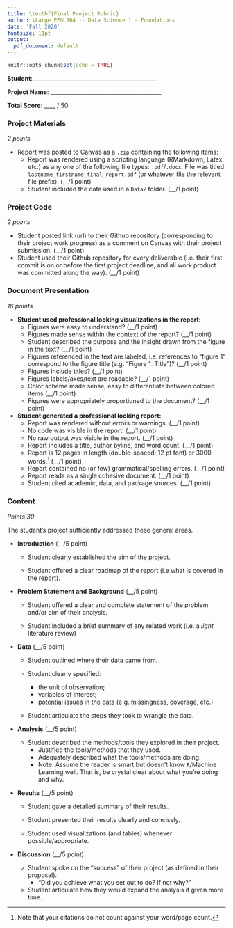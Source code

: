 ```yaml
---
title: \textbf{Final Project Rubric}
author: \Large PPOL564 -- Data Science 1 - Foundations
date: 'Fall 2020'
fontsize: 11pt
output: 
  pdf_document: default
---
```


```r
knitr::opts_chunk$set(echo = TRUE)
```

**Student**:_____________________________________________

**Project Name**: ________________________________________

**Total Score**: ____ / 50


### Project Materials 

_2 points_

- Report was posted to Canvas as a `.zip` containing the following items:
  - Report was rendered using a scripting language (RMarkdown, Latex, etc.) as any one of the following file types: `.pdf`/`.docx`. File was titled `lastname_firstname_final_report.pdf` (or whatever file the relevant file prefix). (__/1 point)
  - Student included the data used in a `Data/` folder. (__/1 point)


### Project Code

_2 points_

- Student posted link (url) to their Github repository (corresponding to their project work progress) as a comment on Canvas with their project submission. (__/1 point)
- Student used their Github repository for every deliverable (i.e. their first commit is on or before the first project deadline, and all work product was committed along the way). (__/1 point)
  
### Document Presentation 

_16 points_

- **Student used professional looking visualizations in the report:**
  + Figures were easy to understand? (__/1 point)
  + Figures made sense within the context of the report? (__/1 point)
  + Student described the purpose and the insight drawn from the figure in the text? (__/1 point)
  + Figures referenced in the text are labeled, i.e. references to "figure 1" correspond to the figure title (e.g. "Figure 1: Title")? (__/1 point)
  + Figures include titles? (__/1 point)
  + Figures labels/axes/text are readable? (__/1 point)
  + Color scheme made sense; easy to differentiate between colored items (__/1 point)
  + Figures were appropriately proportioned to the document? (__/1 point)
  
- **Student generated a professional looking report:**
  + Report was rendered without errors or warnings. (__/1 point)
  + No code was visible in the report. (__/1 point)
  + No raw output was visible in the report. (__/1 point)
  + Report includes a title, author byline, and word count. (__/1 point)
  + Report is 12 pages in length (double-spaced; 12 pt font) or 3000 words.^[Note that your citations do not count against your word/page count.]  (__/1 point)
  + Report contained no (or few) grammatical/spelling errors. (__/1 point)
  + Report reads as a single cohesive document. (__/1 point)
  + Student cited academic, data, and package sources.  (__/1 point)
  
### Content

_Points 30_

The student's project sufficiently addressed these general areas.

- **Introduction** (__/5 point)

    + Student clearly established the aim of the project.
      
    + Student offered a clear roadmap of the report (i.e what is covered in the report).

- **Problem Statement and Background** (__/5 point)
    
    + Student offered a clear and complete statement of the problem and/or aim of their analysis. 
    
    + Student included a brief summary of any related work (i.e. a _light_ literature review)
    
- **Data** (__/5 point)

    + Student outlined where their data came from.
    
    + Student clearly specified: 
        + the unit of observation;
        + variables of interest;
        + potential issues in the data (e.g. missingness, coverage, etc.)
    
    + Student articulate the steps they took to wrangle the data.

- **Analysis** (__/5 point)

    + Student described the methods/tools they explored in their project. 
        - Justified the tools/methods that they used.
        - Adequately described what the tools/methods are doing.
        - Note: Assume the reader is smart but doesn't know `R`/Machine Learning well. That is, be crystal clear about what you're doing and why.

- **Results** (__/5 point)

    + Student gave a detailed summary of their results. 
    
    + Student presented their results clearly and concisely. 
    
    + Student used visualizations (and tables) whenever possible/appropriate. 

- **Discussion** (__/5 point)

  + Student spoke on the "success" of their project (as defined in their proposal). 
      + "Did you achieve what you set out to do? If not why?"
  
  + Student articulate how they would expand the analysis if given more time.

  
  
